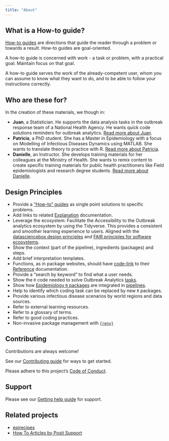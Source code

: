 ```yaml
---
title: "About"
---
```


## What is a How-to guide?

[How-to guides](https://diataxis.fr/how-to-guides/) are directions that guide the reader through a problem or towards a result. How-to guides are goal-oriented.

A how-to guide is concerned with work - a task or problem, with a practical goal. Maintain focus on that goal.

A how-to guide serves the work of the already-competent user, whom you can assume to know what they want to do, and to be able to follow your instructions correctly.

## Who are these for?

In the creation of these materials, we though in:

-   __Juan__, a Statistician. He supports the data analysis tasks in the outbreak response team of a National Health Agency. He wants quick code solutions reminders for outbreak analytics. [Read more about Juan](https://epiverse-trace.github.io/personas/juan-datero.html).
-   __Patricia__, a PhD student. She has a Master in Epidemiology with a focus on Modelling of Infectious Diseases Dynamics using MATLAB. She wants to translate theory to practice with R. [Read more about Patricia](https://epiverse-trace.github.io/personas/patricia-discoverer.html).
<!-- -   Celina, a Post-doc and fluent R user who needs to keep up-to-date with the latest package developments. -->
- __Danielle__, an Instructor. She develops training materials for her colleagues at the Ministry of Health. She wants to remix content to create specific training materials for public health practitioners like Field epidemiologists and research degree students. [Read more about Danielle](https://epiverse-trace.github.io/personas/danielle-entretrainer.html).

## Design Principles

- Provide a ["How-to" guides](https://documentation.divio.com/how-to-guides/) as single point solutions to specific problems.
- Add links to related [Explanation](https://documentation.divio.com/explanation/) documentation.
- Leverage the ecosystem: Facilitate the Accessibility to the Outbreak analytics ecosystem by using the Tidyverse. This provides a consistent and smoother learning experience to users. Aligned with the [datasciencebox design principles](https://datasciencebox.org/01-design-principles.html#leverage-the-ecosystem) and [FAIR principles for software ecosystems](https://onlinelibrary.wiley.com/doi/full/10.1111/gcb.15409).
- Show the context (part of the pipeline), ingredients (packages) and steps.
- Add brief interpretation templates.
- Functions, as in package websites, should have [code-link](https://downlit.r-lib.org/) to their [Reference](https://documentation.divio.com/reference/) documentation.
- Provide a "search by keyword" to find what a user needs.
-   Show the `R` code needed to solve Outbreak Analytics [tasks](index.qmd).
-   Show how [Epidemiology `R` packages](https://cran.r-project.org/web/views/Epidemiology.html) are integrated in [pipelines](index.qmd).
-   Help to identify which coding task can be replaced by new `R` packages.
-   Provide various infectious disease scenarios by world regions and data sources.
-   Refer to external learning resources.
-   Refer to a glossary of terms.
-   Refer to good coding practices.
-   Non-invasive package management with [`{renv}`](https://rstudio.github.io/renv/)

## Contributing

Contributions are always welcome!

See our [Contributing guide](https://github.com/epiverse-trace/howto/blob/main/.github/CONTRIBUTING.md) for ways to get started.

Please adhere to this project's [Code of Conduct](https://github.com/epiverse-trace/howto/blob/main/.github/CODE_OF_CONDUCT.md).

## Support

Please see our [Getting help guide](https://github.com/epiverse-trace/howto/blob/main/.github/SUPPORT.md) for support.

## Related projects

-   [epirecipes](http://epirecip.es/epicookbook/)
-   [How To Articles by Posit Support](https://support.posit.co/hc/en-us/categories/200035113-How-To-Articles)

